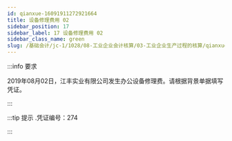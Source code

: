 ---
id: qianxue-16091911272921664
title: 设备修理费用 02
sidebar_position: 17
sidebar_label: 17 设备修理费用 02
sidebar_class_name: green
slug: /基础会计/jc-1/1028/08-工业企业会计核算/03-工业企业生产过程的核算/qianxue-1609181235203703809/qianxue-16091911272921664/设备修理费用 02
---

:::info 要求

2019年08月02日，江丰实业有限公司发生办公设备修理费。请根据背景单据填写凭证。

:::

:::tip 提示
  .凭证编号：274 
:::
